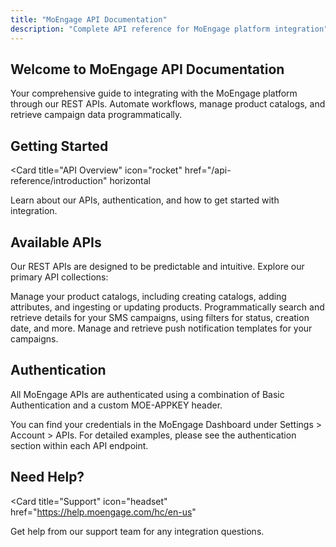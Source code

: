 ```yaml
---
title: "MoEngage API Documentation"
description: "Complete API reference for MoEngage platform integration"
---
```


## Welcome to MoEngage API Documentation

Your comprehensive guide to integrating with the MoEngage platform through our REST APIs. Automate workflows, manage product catalogs, and retrieve campaign data programmatically.

## Getting Started

<Card
  title="API Overview"
  icon="rocket"
  href="/api-reference/introduction"
  horizontal
>
  Learn about our APIs, authentication, and how to get started with integration.
</Card>

## Available APIs

Our REST APIs are designed to be predictable and intuitive. Explore our primary API collections:

<Columns cols={2}>
  <Card
    title="Product Catalog API"
    icon="book-open"
    href="/api-reference/introduction"
  >
    Manage your product catalogs, including creating catalogs, adding attributes, and ingesting or updating products.
  </Card>
  <Card
    title="Campaigns API"
    icon="chart-simple"
    href="/api-reference/introduction"
  >
    Programmatically search and retrieve details for your SMS campaigns, using filters for status, creation date, and more.
  </Card>
  <Card
    title="Push Templates API"
    icon="mobile"
    href="/api-reference/introduction"
  >
    Manage and retrieve push notification templates for your campaigns.
  </Card>
</Columns>

## Authentication

All MoEngage APIs are authenticated using a combination of Basic Authentication and a custom MOE-APPKEY header.

You can find your credentials in the MoEngage Dashboard under Settings > Account > APIs. For detailed examples, please see the authentication section within each API endpoint.

## Need Help?

<Card
  title="Support"
  icon="headset"
  href="https://help.moengage.com/hc/en-us"
>
  Get help from our support team for any integration questions.
</Card>
